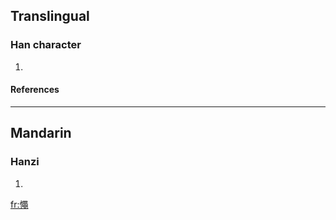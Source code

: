 ==Translingual==
===Han character===
{{Han char|rn=61|rad=心|as=13|sn=16|four=9701<sub>7</sub>|canj=心口X山 (PRXU)}}
# {{defn|Han|sort=心13}}
====References====
{{Han ref|kx=0404.310|dkj=11293|dj=0744.250|hdz=42360.170|uh=61B4|ud=25012|bh=E97A|bd=59770}}

----
==Mandarin==
===Hanzi===
{{cmn-hanzi|pin=[[shéng]] (sheng2)|wg=sheng<sup>2</sup>}}
# {{defn|Mandarin}}

[[fr:憴]]